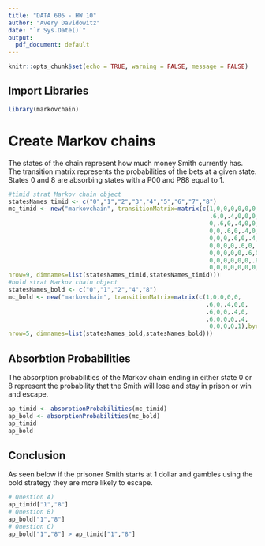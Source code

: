 ```yaml
---
title: "DATA 605 - HW 10"
author: "Avery Davidowitz"
date: "`r Sys.Date()`"
output:
  pdf_document: default
---
```


```r
knitr::opts_chunk$set(echo = TRUE, warning = FALSE, message = FALSE)
```

## Import Libraries
```r
library(markovchain)
```

# Create Markov chains
The states of the chain represent how much money Smith currently has. The transition matrix represents the probabilities of the bets at a given state. States 0 and 8 are absorbing states with a P00 and P88 equal to 1. 
```r
#timid strat Markov chain object
statesNames_timid <- c("0","1","2","3","4","5","6","7","8")
mc_timid <- new("markovchain", transitionMatrix=matrix(c(1,0,0,0,0,0,0,0,0,
                                                         .6,0,.4,0,0,0,0,0,0,
                                                         0,.6,0,.4,0,0,0,0,0,
                                                         0,0,.6,0,.4,0,0,0,0,
                                                         0,0,0,.6,0,.4,0,0,0,
                                                         0,0,0,0,.6,0,.4,0,0,
                                                         0,0,0,0,0,.6,0,.4,0,
                                                         0,0,0,0,0,0,.6,0,.4,
                                                         0,0,0,0,0,0,0,0,1),byrow=TRUE,
nrow=9, dimnames=list(statesNames_timid,statesNames_timid)))
#bold strat Markov chain object
statesNames_bold <- c("0","1","2","4","8")
mc_bold <- new("markovchain", transitionMatrix=matrix(c(1,0,0,0,0,
                                                        .6,0,.4,0,0,
                                                        .6,0,0,.4,0,
                                                        .6,0,0,0,.4,
                                                         0,0,0,0,1),byrow=TRUE,
nrow=5, dimnames=list(statesNames_bold,statesNames_bold)))
```
## Absorbtion Probabilities
The absorption probabilities of the Markov chain ending in either state 0 or 8 represent the probability that the Smith will lose and stay in prison or win and escape.
```r
ap_timid <- absorptionProbabilities(mc_timid)
ap_bold <- absorptionProbabilities(mc_bold)
ap_timid
ap_bold
```
## Conclusion
As seen below if the prisoner Smith starts at 1 dollar and gambles using the bold strategy they are more likely to escape.
```r
# Question A)
ap_timid["1","8"]
# Question B)
ap_bold["1","8"]
# Question C)
ap_bold["1","8"] > ap_timid["1","8"]
```



